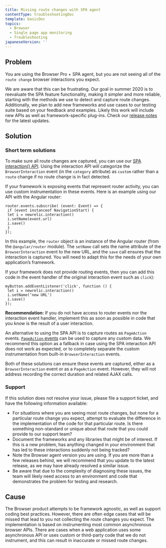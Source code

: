 ```yaml
---
title: Missing route changes with SPA agent
contentType: troubleshootingDoc
template: basicDoc
topics:
  - Browser
  - Single page app monitoring
  - Troubleshooting
japaneseVersion: ''
---
```


## Problem

You are using the Browser Pro + SPA agent, but you are not seeing all of the `route change` browser interactions you expect.

We are aware that this can be frustrating. Our goal in summer 2020 is to reevaluate the SPA feature functionality, making it simpler and more reliable, starting with the methods we use to detect and capture route changes. Additionally, we plan to add new frameworks and use cases to our testing suite based on your feedback and examples. Likely this work will include new APIs as well as framework-specific plug-ins. Check our [release notes](/docs/release-notes/new-relic-browser-release-notes/browser-agent-release-notes) for the latest updates.

## Solution

### Short term solutions

To make sure all route changes are captured, you can use our [SPA interaction() API](/docs/browser/new-relic-browser/browser-agent-spa-api). Using the interaction API will categorize the `BrowserInteraction` event (in the `category` attribute) as `custom` rather than a `route` change if no route change is in fact detected.

If your framework is exposing events that represent router activity, you can use custom instrumentation in these events. Here is an example using our API with the Angular router:

```
router.events.subscribe( (event: Event) => {
 if (event instanceof NavigationStart) {
 let i = newrelic.interaction()
 i.setName(event.url)
 i.save()
 }
});
```

In this example, the `router` object is an instance of the Angular router (from the `@angular/router` module). The `setName` call sets the name attribute of the `BrowserInteraction` event to the new URL, and the `save` call ensures that the interaction is captured. You will need to adapt this for the needs of your own application’s framework.

If your framework does not provide routing events, then you can add this code in the event handler of the original interaction event such as `click`):

```
myButton.addEventListener('click', function () {
 let i = newrelic.interaction()
 i.setName(‘new URL')
 i.save()
});
```

**Recommendation:** If you do not have access to router events nor the interaction event handler, implement this as soon as possible in code that you know is the result of a user interaction.

An alternative to using the SPA API is to capture routes as `PageAction` events. [`PageAction` events](/docs/browser/new-relic-browser/browser-agent-spa-api/add-page-action) can be used to capture any custom data. We recommend this option as a fallback in case using the SPA interaction API does not work as expected, or to completely separate the custom instrumentation from built-in `BrowserInteraction` events.

Both of these solutions can ensure these events are captured, either as a `BrowserInteraction` event or as a `PageAction` event. However, they will not address recording the correct duration and related AJAX calls.

### Support

If this solution does not resolve your issue, please file a support ticket, and have the following information available:

* For situations where you are seeing most route changes, but none for a particular route change you expect, attempt to evaluate the difference in the implementation of the code for that particular route. Is there something non-standard or unique about that route that you could provide to our support team?
* Document the frameworks and any libraries that might be of interest. If this is a new problem, has anything changed in your environment that has led to these interactions suddenly not being tracked?
* Note the Browser agent version you are using. If you are more than a few releases behind, we will recommend that you update to the latest release, as we may have already resolved a similar issue.
* Be aware that due to the complexity of diagnosing these issues, the team will likely need access to an environment and code that demonstrates the problem for testing and research.

## Cause

The Browser product attempts to be framework agnostic, as well as support coding best practices. However, there are often edge cases that will be missed that lead to you not collecting the route changes you expect. The implementation is based on instrumenting most common asynchronous browser APIs. There are cases when a web application uses some asynchronous API or uses custom or third-party code that we do not instrument, and this can result in inaccurate or missed route changes.
